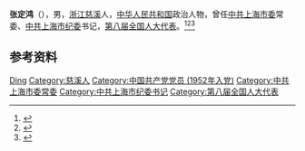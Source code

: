'''张定鸿'''（{{bd|1927年|2月|2017年|4月27日}}），男，[[浙江|浙江]][[慈溪|慈溪]]人，[[中华人民共和国|中华人民共和国]]政治人物，曾任[[中共上海市委|中共上海市委]]常委、[[中共上海市纪委|中共上海市纪委]]书记，[[第八届全国人大代表|第八届全国人大代表]]。<ref>{{Cite book|title=中华人民共和国职官志|author=何虎生, 李耀东, 向常福主编|publisher=中国社会出版社|year=2003|isbn=9787800883934|location=北京|pages=}}</ref><ref>{{Cite web|title=上海市委原常委、市纪委原书记张定鸿逝世，享年91岁|url=https://www.thepaper.cn/newsDetail_forward_1673075|accessdate=2020-10-16|work=澎湃新闻|archive-date=2020-10-18|archive-url=https://web.archive.org/web/20201018023403/https://www.thepaper.cn/newsDetail_forward_1673075}}</ref><ref>{{Cite web|title=上海各界人士沉痛送别市纪委原书记张定鸿同志|url=https://www.thepaper.cn/newsDetail_forward_1676973|accessdate=2020-10-16|work=澎湃新闻|archive-date=2020-10-17|archive-url=https://web.archive.org/web/20201017210716/https://www.thepaper.cn/newsDetail_forward_1676973}}</ref>

== 参考资料 ==
{{reflist}}

{{中国人物小作品}}

{{Authority control}}
{{DEFAULTSORT:Zhang张}}
[[Category:张姓|Ding]]
[[Category:慈溪人|Category:慈溪人]]
[[Category:中国共产党党员_(1952年入党)|Category:中国共产党党员 (1952年入党)]]
[[Category:中共上海市委常委|Category:中共上海市委常委]]
[[Category:中共上海市纪委书记|Category:中共上海市纪委书记]]
[[Category:第八届全国人大代表|Category:第八届全国人大代表]]